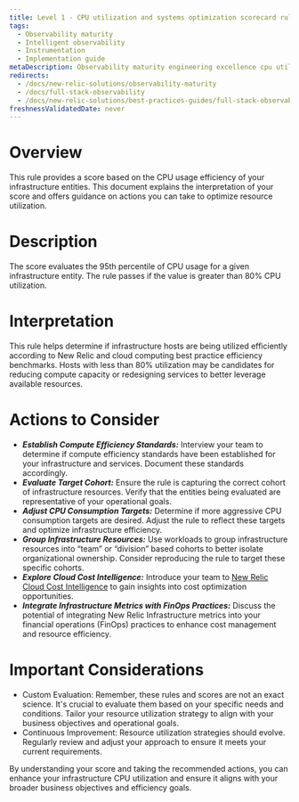 ```yaml
---
title: Level 1 - CPU utilization and systems optimization scorecard rule
tags:
  - Observability maturity
  - Intelligent observability
  - Instrumentation
  - Implementation guide
metaDescription: Observability maturity engineering excellence cpu utilization
redirects:
  - /docs/new-relic-solutions/observability-maturity
  - /docs/full-stack-observability
  - /docs/new-relic-solutions/best-practices-guides/full-stack-observability
freshnessValidatedDate: never
---
```


# Overview

This rule provides a score based on the CPU usage efficiency of your infrastructure entities. This document explains the interpretation of your score and offers guidance on actions you can take to optimize resource utilization.

# Description

The score evaluates the 95th percentile of CPU usage for a given infrastructure entity. The rule passes if the value is greater than 80% CPU utilization.

# Interpretation

This rule helps determine if infrastructure hosts are being utilized efficiently according to New Relic and cloud computing best practice efficiency benchmarks. Hosts with less than 80% utilization may be candidates for reducing compute capacity or redesigning services to better leverage available resources.

# Actions to Consider

- ***Establish Compute Efficiency Standards:*** Interview your team to determine if compute efficiency standards have been established for your infrastructure and services. Document these standards accordingly.
- ***Evaluate Target Cohort:*** Ensure the rule is capturing the correct cohort of infrastructure resources. Verify that the entities being evaluated are representative of your operational goals.
- ***Adjust CPU Consumption Targets:*** Determine if more aggressive CPU consumption targets are desired. Adjust the rule to reflect these targets and optimize infrastructure efficiency.
- ***Group Infrastructure Resources:*** Use workloads to group infrastructure resources into “team” or “division” based cohorts to better isolate organizational ownership. Consider reproducing the rule to target these specific cohorts.
- ***Explore Cloud Cost Intelligence:*** Introduce your team to [New Relic Cloud Cost Intelligence](/docs/cci/financial-intelligence/cloud-cost-insights) to gain insights into cost optimization opportunities.
- ***Integrate Infrastructure Metrics with FinOps Practices:*** Discuss the potential of integrating New Relic Infrastructure metrics into your financial operations (FinOps) practices to enhance cost management and resource efficiency.

# Important Considerations

* Custom Evaluation: Remember, these rules and scores are not an exact science. It's crucial to evaluate them based on your specific needs and conditions. Tailor your resource utilization strategy to align with your business objectives and operational goals.
* Continuous Improvement: Resource utilization strategies should evolve. Regularly review and adjust your approach to ensure it meets your current requirements.

By understanding your score and taking the recommended actions, you can enhance your infrastructure CPU utilization and ensure it aligns with your broader business objectives and efficiency goals.
